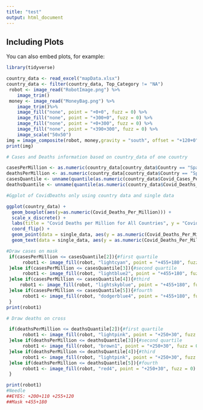 ```yaml
---
title: "test"
output: html_document
---
```


## Including Plots

You can also embed plots, for example:
```r
library(tidyverse)
```
```r
country_data <- read_excel("mapData.xlsx")
country_data <- filter(country_data, Top_Category != "NA")
 robot <- image_read("RobotImage.png") %>%
    image_trim()
 money <- image_read("MoneyBag.png") %>%
    image_trim()%>%
    image_fill("none", point = "+0+0", fuzz = 0) %>%
    image_fill("none", point = "+300+0", fuzz = 0) %>%
    image_fill("none", point = "+0+300", fuzz = 0) %>%
    image_fill("none", point = "+390+300", fuzz = 0) %>%
    image_scale("50x50")
img = image_composite(robot, money,gravity = "south", offset = "+120+0")
print(img)
```

```r
# Cases and Deaths information based on country_data of one country

casesPerMillion <- as.numeric(country_data[country_data$Country == "Spain","Covid_Cases_Per_Million"][[1]])
deathsPerMillion <- as.numeric(country_data[country_data$Country == "Spain","Covid_Deaths_Per_Million"][[1]])
casesQuantile <- unname(quantile(as.numeric(country_data$Covid_Cases_Per_Million), na.rm = TRUE))
deathsQuantile <- unname(quantile(as.numeric(country_data$Covid_Deaths_Per_Million), na.rm = TRUE))
```

```r
#Ggplot of CovidDeaths only using country data and single data

ggplot(country_data) + 
  geom_boxplot(aes(y=as.numeric(Covid_Deaths_Per_Million))) + 
  scale_x_discrete() + 
  labs(title = "Covid Deaths per Million for All Countries", y = "Covid Deaths (Per Million)", x = "Countries Quartile Information") + 
  coord_flip() + 
  geom_point(data = single_data, aes(y = as.numeric(Covid_Deaths_Per_Million), x = 0), colour = "blue", size = 4) +
  geom_text(data = single_data, aes(y = as.numeric(Covid_Deaths_Per_Million), x = 0, label = paste(Country, ":",Covid_Deaths_Per_Million) , vjust =-1.5, family = "serif"), fontface = "bold") + theme_classic()
```

```r
#Draw cases on mask
 if(casesPerMillion <= casesQuantile[2]){#first quartile
      robot1 <- image_fill(robot, "lightcyan", point = "+455+180", fuzz = 0)
 }else if(casesPerMillion <= casesQuantile[3]){#second quartile
      robot1 <- image_fill(robot, "lightblue2", point = "+455+180", fuzz = 0)
 }else if(casesPerMillion <= casesQuantile[4]){#third
     robot1 <- image_fill(robot, "lightskyblue", point = "+455+180", fuzz = 0)
 }else if(casesPerMillion <= casesQuantile[5]){#fourth
      robot1 <- image_fill(robot, "dodgerblue4", point = "+455+180", fuzz = 0)
 }
print(robot1)
```

```r
# Draw deaths on cross

 if(deathsPerMillion <= deathsQuantile[2]){#first quartile
      robot1 <- image_fill(robot, "lightpink", point = "+250+30", fuzz = 0)
 }else if(deathsPerMillion <= deathsQuantile[3]){#second quartile
      robot1 <- image_fill(robot, "brown1", point = "+250+30", fuzz = 0)
 }else if(deathsPerMillion <= deathsQuantile[4]){#third
      robot1 <- image_fill(robot, "lightpink", point = "+250+30", fuzz = 0)
 }else if(deathsPerMillion <= deathsQuantile[5]){#fourth
      robot1 <- image_fill(robot, "red4", point = "+250+30", fuzz = 0)
 }

print(robot1)
#Needle
##EYES: +200+110 +255+120
##Mask +455+180
```

```r
```
